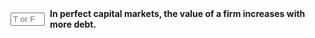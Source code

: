 ::: {.question-block}

<form onsubmit="event.preventDefault(); checkAnswerBox('module7_tf_q32','F')" style="display: flex; align-items: center; gap: 8px;">
  <input type="text" id="module7_tf_q32" name="module7_tf_q32" maxlength="1" placeholder="T or F" style="width: 55px;" data-correct-answer="F" /> 
  <label for="module7_tf_q32"><strong>In perfect capital markets, the value of a firm increases with more debt.</strong></label>
</form>

<div id="feedback-module7_tf_q32" class="feedback" data-status="" style="display:none;">
This is FALSE. Adding debt does not change total firm value under MM I.
</div>

:::